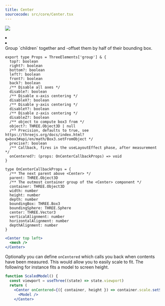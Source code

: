 ```yaml
---
title: Center
sourcecode: src/core/Center.tsx
---
```


[![](https://img.shields.io/badge/-storybook-%23ff69b4)](https://drei.pmnd.rs/?path=/story/staging-center--default-story)

<Grid cols={4}>
  <li>
    <Codesandbox id="x6obrb" />
  </li>
  <li>
    <Codesandbox id="v8s9ij" />
  </li>
</Grid>

<Intro>
  Group `children` together and -offset them by half of their bounding box.
</Intro>

```tsx
export type Props = ThreeElements['group'] & {
  top?: boolean
  right?: boolean
  bottom?: boolean
  left?: boolean
  front?: boolean
  back?: boolean
  /** Disable all axes */
  disable?: boolean
  /** Disable x-axis centering */
  disableX?: boolean
  /** Disable y-axis centering */
  disableY?: boolean
  /** Disable z-axis centering */
  disableZ?: boolean
  /** object to compute box3 from */
  object?: THREE.Object3D | null
  /** Precision, defaults to true, see https://threejs.org/docs/index.html?q=box3#api/en/math/Box3.setFromObject */
  precise?: boolean
  /** Callback, fires in the useLayoutEffect phase, after measurement */
  onCentered?: (props: OnCenterCallbackProps) => void
}
```

```tsx
type OnCenterCallbackProps = {
  /** The next parent above <Center> */
  parent: THREE.Object3D
  /** The outmost container group of the <Center> component */
  container: THREE.Object3D
  width: number
  height: number
  depth: number
  boundingBox: THREE.Box3
  boundingSphere: THREE.Sphere
  center: THREE.Vector3
  verticalAlignment: number
  horizontalAlignment: number
  depthAlignment: number
}
```

```jsx
<Center top left>
  <mesh />
</Center>
```

Optionally you can define `onCentered` which calls you back when contents have been measured. This would allow you to easily scale to fit. The following for instance fits a model to screen height.

```jsx
function ScaledModel() {
  const viewport = useThree((state) => state.viewport)
  return (
    <Center onCentered={({ container, height }) => container.scale.setScalar(viewport.height / height)}>
      <Model />
    </Center>
```
